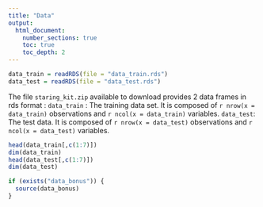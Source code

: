 ```yaml
---
title: "Data"
output:
  html_document:
    number_sections: true
    toc: true
    toc_depth: 2
---
```



```r
data_train = readRDS(file = "data_train.rds")
data_test = readRDS(file = "data_test.rds")
```

The file `staring_kit.zip` available to download provides 2 data frames in rds format : 
`data_train` : The training data set. It is composed of `r nrow(x = data_train)` observations and `r ncol(x = data_train)` variables.
`data_test`: The test data. It is composed of `r nrow(x = data_test)` observations and `r ncol(x = data_test)` variables.

```r
head(data_train[,c(1:7)])
dim(data_train)
head(data_test[,c(1:7)])
dim(data_test)
```

```r
if (exists("data_bonus")) {
  source(data_bonus)
}
```